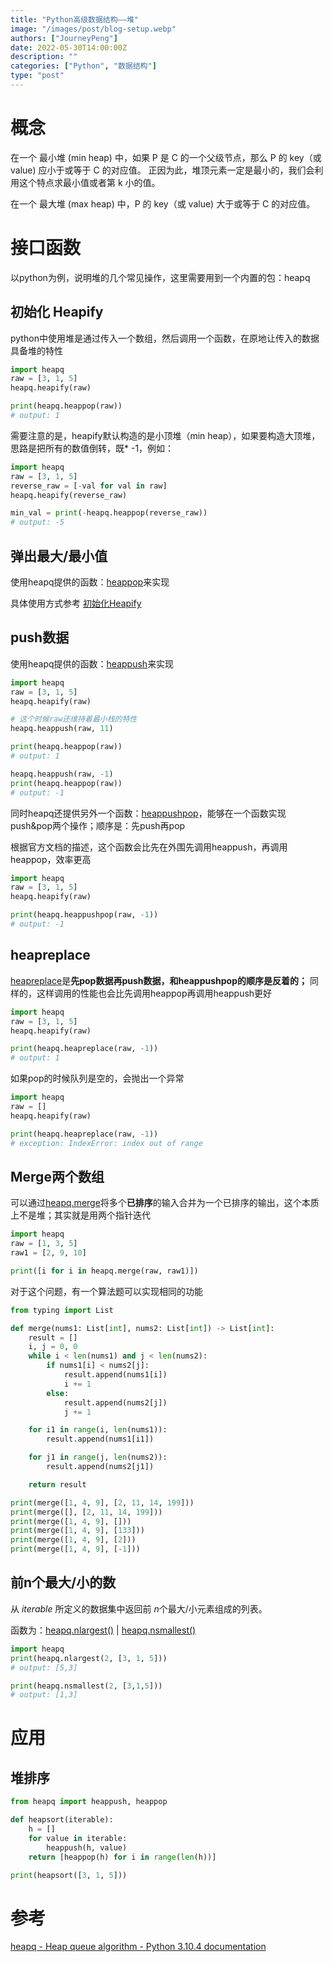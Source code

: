 ```yaml
---
title: "Python高级数据结构——堆"
image: "/images/post/blog-setup.webp"
authors: ["JourneyPeng"]
date: 2022-05-30T14:00:00Z
description: ""
categories: ["Python", "数据结构"]
type: "post"
---
```


# 概念

在一个 最小堆 (min heap) 中，如果 P 是 C 的一个父级节点，那么 P 的 key（或 value) 应小于或等于 C 的对应值。 正因为此，堆顶元素一定是最小的，我们会利用这个特点求最小值或者第 k 小的值。

在一个 最大堆 (max heap) 中，P 的 key（或 value) 大于或等于 C 的对应值。

# 接口函数

以python为例，说明堆的几个常见操作，这里需要用到一个内置的包：heapq

## 初始化 Heapify

python中使用堆是通过传入一个数组，然后调用一个函数，在原地让传入的数据具备堆的特性

```python
import heapq
raw = [3, 1, 5]
heapq.heapify(raw)

print(heapq.heappop(raw))
# output: 1
```

需要注意的是，heapify默认构造的是小顶堆（min heap），如果要构造大顶堆，思路是把所有的数值倒转，既* -1，例如：

```python
import heapq
raw = [3, 1, 5]
reverse_raw = [-val for val in raw]
heapq.heapify(reverse_raw)

min_val = print(-heapq.heappop(reverse_raw))
# output: -5
```

## 弹出最大/最小值

使用heapq提供的函数：[heappop](https://docs.python.org/3/library/heapq.html#heapq.heappush)来实现

具体使用方式参考 [初始化Heapify](https://www.notion.so/505533bf461742febe27603244d3bfe1)

## push数据

使用heapq提供的函数：[heappush](https://docs.python.org/3/library/heapq.html#heapq.heappush)来实现

```python
import heapq
raw = [3, 1, 5]
heapq.heapify(raw)

# 这个时候raw还维持着最小栈的特性
heapq.heappush(raw, 11)

print(heapq.heappop(raw))
# output: 1

heapq.heappush(raw, -1)
print(heapq.heappop(raw))
# output: -1
```

同时heapq还提供另外一个函数：[heappushpop](https://docs.python.org/3/library/heapq.html#heapq.heappush)，能够在一个函数实现push&pop两个操作；顺序是：先push再pop

根据官方文档的描述，这个函数会比先在外围先调用heappush，再调用heappop，效率更高

```python
import heapq
raw = [3, 1, 5]
heapq.heapify(raw)

print(heapq.heappushpop(raw, -1))
# output: -1
```

## heapreplace

[heapreplace]((https://docs.python.org/zh-cn/3/library/heapq.html#heapq.heapreplace))是**先pop数据再push数据，和heappushpop的顺序是反着的；** 同样的，这样调用的性能也会比先调用heappop再调用heappush更好

```python
import heapq
raw = [3, 1, 5]
heapq.heapify(raw)

print(heapq.heapreplace(raw, -1))
# output: 1
```

如果pop的时候队列是空的，会抛出一个异常

```python
import heapq
raw = []
heapq.heapify(raw)

print(heapq.heapreplace(raw, -1))
# exception: IndexError: index out of range
```

## Merge两个数组

可以通过[heapq.merge](https://docs.python.org/zh-cn/3/library/heapq.html#heapq.merge)将多个**已排序**的输入合并为一个已排序的输出，这个本质上不是堆；其实就是用两个指针迭代

```python
import heapq
raw = [1, 3, 5]
raw1 = [2, 9, 10]

print([i for i in heapq.merge(raw, raw1)])
```

对于这个问题，有一个算法题可以实现相同的功能

```python
from typing import List

def merge(nums1: List[int], nums2: List[int]) -> List[int]:
    result = []
    i, j = 0, 0
    while i < len(nums1) and j < len(nums2):
        if nums1[i] < nums2[j]:
            result.append(nums1[i])
            i += 1
        else:
            result.append(nums2[j])
            j += 1

    for i1 in range(i, len(nums1)):
        result.append(nums1[i1])

    for j1 in range(j, len(nums2)):
        result.append(nums2[j1])

    return result

print(merge([1, 4, 9], [2, 11, 14, 199]))
print(merge([], [2, 11, 14, 199]))
print(merge([1, 4, 9], []))
print(merge([1, 4, 9], [133]))
print(merge([1, 4, 9], [2]))
print(merge([1, 4, 9], [-1]))
```

## 前n个最大/小的数

从 *iterable* 所定义的数据集中返回前 *n*个最大/小元素组成的列表。

函数为：[heapq.nlargest()](https://docs.python.org/zh-cn/3/library/heapq.html#heapq.nlargest)  | [heapq.nsmallest()](https://docs.python.org/zh-cn/3/library/heapq.html#heapq.nsmallest)

```python
import heapq
print(heapq.nlargest(2, [3, 1, 5]))
# output: [5,3]

print(heapq.nsmallest(2, [3,1,5]))
# output: [1,3]
```

# 应用

## 堆排序

```python
from heapq import heappush, heappop

def heapsort(iterable):
    h = []
    for value in iterable:
        heappush(h, value)
    return [heappop(h) for i in range(len(h))]

print(heapsort([3, 1, 5]))
```

# 参考

[heapq - Heap queue algorithm - Python 3.10.4 documentation](https://docs.python.org/zh-cn/3/library/heapq.html#heapq.nlargest)